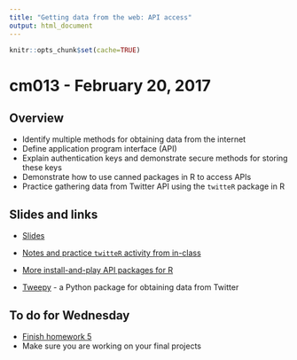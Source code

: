 ```yaml
---
title: "Getting data from the web: API access"
output: html_document
---
```


```r
knitr::opts_chunk$set(cache=TRUE)
```

# cm013 - February 20, 2017

## Overview

* Identify multiple methods for obtaining data from the internet
* Define application program interface (API)
* Explain authentication keys and demonstrate secure methods for storing these keys
* Demonstrate how to use canned packages in R to access APIs
* Practice gathering data from Twitter API using the `twitteR` package in R

## Slides and links

* [Slides](extras/cm011_slides.html)
* [Notes and practice `twitteR` activity from in-class](webdata01.html)

* [More install-and-play API packages for R](https://github.com/ropensci/webservices)
* [Tweepy](http://www.tweepy.org/) - a Python package for obtaining data from Twitter

## To do for Wednesday

* [Finish homework 5](hw05-python-data-analysis.html)
* Make sure you are working on your final projects
